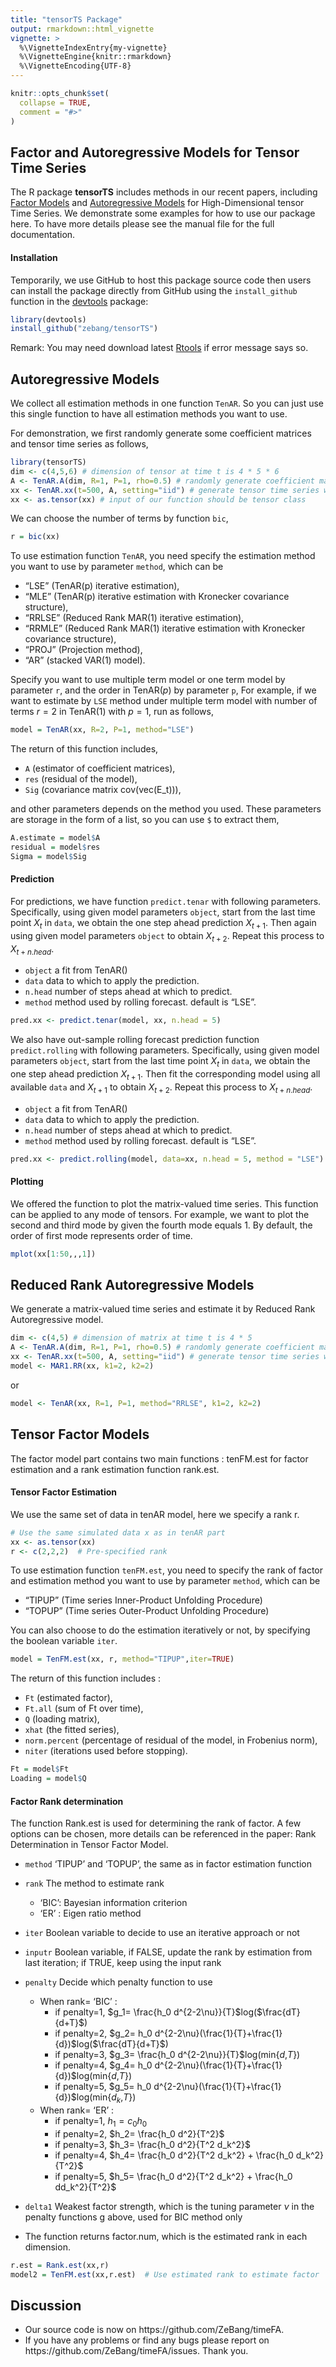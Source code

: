 ```yaml
---
title: "tensorTS Package"
output: rmarkdown::html_vignette
vignette: >
  %\VignetteIndexEntry{my-vignette}
  %\VignetteEngine{knitr::rmarkdown}
  %\VignetteEncoding{UTF-8}
---
```


```r
knitr::opts_chunk$set(
  collapse = TRUE,
  comment = "#>"
)
```

## Factor and Autoregressive Models for Tensor Time Series

The R package **tensorTS** includes methods in our recent papers, including [Factor Models](https://arxiv.org/abs/1905.07530) and [Autoregressive Models](https://arxiv.org/abs/1812.08916) for High-Dimensional tensor Time Series. We demonstrate some examples for how to use our package here. To have more details please see the manual file for the full documentation.

#### Installation

Temporarily, we use GitHub to host this package source code then users can install the package directly from GitHub using the `install_github` function in the [devtools](https://github.com/r-lib/devtools#readme) package:
```r
library(devtools)
install_github("zebang/tensorTS")
```

Remark: You may need download latest [Rtools](https://cran.r-project.org/bin/windows/Rtools/) if error message says so.

## Autoregressive Models

We collect all estimation methods in one function `TenAR`. So you can just use this single function to have all estimation methods you want to use.

For demonstration, we first randomly generate some coefficient matrices and tensor time series as follows,
```r
library(tensorTS)
dim <- c(4,5,6) # dimension of tensor at time t is 4 * 5 * 6
A <- TenAR.A(dim, R=1, P=1, rho=0.5) # randomly generate coefficient matrices with number of terms R = 1
xx <- TenAR.xx(t=500, A, setting="iid") # generate tensor time series with AR(1) structure
xx <- as.tensor(xx) # input of our function should be tensor class
```

We can choose the number of terms by function `bic`,

```r
r = bic(xx)
```


To use estimation function `TenAR`, you need specify the estimation method you want to use by parameter `method`, which can be

* "LSE" (TenAR(p) iterative estimation), 
* "MLE" (TenAR(p) iterative estimation with Kronecker covariance structure),
* "RRLSE" (Reduced Rank MAR(1) iterative estimation), 
* "RRMLE" (Reduced Rank MAR(1) iterative estimation with Kronecker covariance structure),
* "PROJ" (Projection method),
* "AR" (stacked VAR(1) model).

Specify you want to use multiple term model or one term model by parameter `r`, and the order in TenAR($p$) by parameter `p`, For example, if we want to estimate by `LSE` method under multiple term model with number of terms $r=2$ in TenAR(1) with $p=1$, run as follows,

```r
model = TenAR(xx, R=2, P=1, method="LSE")
```

The return of this function includes,

* `A` (estimator of coefficient matrices), 
* `res` (residual of the model), 
* `Sig` (covariance matrix cov(vec(E_t))), 

and other parameters depends on the method you used. These parameters are storage in the form of a list, so you can use `$` to extract them,

```r
A.estimate = model$A
residual = model$res
Sigma = model$Sig
```

#### Prediction

For predictions, we have function `predict.tenar` with following parameters. Specifically, using given model parameters `object`, start from the last time point $X_t$ in `data`, we obtain the one step ahead prediction $X_{t+1}$. Then again using given model parameters `object` to obtain $X_{t+2}$. Repeat this process to $X_{t + n.head}$. 


* `object` a fit from TenAR()
* `data` data to which to apply the prediction.
* `n.head` number of steps ahead at which to predict.
* `method` method used by rolling forecast. default is "LSE".

```r
pred.xx <- predict.tenar(model, xx, n.head = 5)
```

We also have out-sample rolling forecast prediction function `predict.rolling` with following parameters. Specifically, using given model parameters `object`, start from the last time point $X_t$ in `data`, we obtain the one step ahead prediction $X_{t+1}$. Then fit the corresponding model using all available `data` and $X_{t+1}$ to obtain $X_{t+2}$. Repeat this process to $X_{t + n.head}$. 

* `object` a fit from TenAR()
* `data` data to which to apply the prediction.
* `n.head` number of steps ahead at which to predict.
* `method` method used by rolling forecast. default is "LSE".


```r
pred.xx <- predict.rolling(model, data=xx, n.head = 5, method = "LSE")
```


#### Plotting

We offered the function to plot the matrix-valued time series. This function can be applied to any mode of tensors. For example, we want to plot the second and third mode by given the fourth mode equals 1. By default, the order of first mode represents order of time.

```r
mplot(xx[1:50,,,1])
```

## Reduced Rank Autoregressive Models

We generate a matrix-valued time series and estimate it by Reduced Rank Autoregressive model.

```R
dim <- c(4,5) # dimension of matrix at time t is 4 * 5 
A <- TenAR.A(dim, R=1, P=1, rho=0.5) # randomly generate coefficient matrices with number of terms R = 1
xx <- TenAR.xx(t=500, A, setting="iid") # generate tensor time series with AR(1) structure
model <- MAR1.RR(xx, k1=2, k2=2)
```
or
```R
model <- TenAR(xx, R=1, P=1, method="RRLSE", k1=2, k2=2)
```


## Tensor Factor Models

The factor model part contains two main functions : tenFM.est for factor estimation and a rank estimation function rank.est.


#### Tensor Factor Estimation

We use the same set of data in tenAR model, here we specify a rank r.
```r
# Use the same simulated data x as in tenAR part
xx <- as.tensor(xx)
r <- c(2,2,2)  # Pre-specified rank
```


To use estimation function `tenFM.est`, you need to specify the rank of factor and estimation method you want to use by parameter `method`, which can be

* "TIPUP" (Time series Inner-Product Unfolding Procedure)
* "TOPUP" (Time series Outer-Product Unfolding Procedure)

You can also choose to do the estimation iteratively or not, by specifying the boolean variable `iter`.


```r
model = TenFM.est(xx, r, method="TIPUP",iter=TRUE)
```

The return of this function includes :

* `Ft` (estimated factor), 
* `Ft.all` (sum of Ft over time), 
* `Q` (loading matrix), 
* `xhat` (the fitted series), 
* `norm.percent` (percentage of residual of the model, in Frobenius norm), 
* `niter` (iterations used before stopping).

```r
Ft = model$Ft
Loading = model$Q
```


#### Factor Rank determination

The function Rank.est is used for determining the rank of factor. A few options can be chosen, more details can be referenced in the paper: Rank Determination in Tensor Factor Model.

* `method` 'TIPUP' and 'TOPUP', the same as in factor estimation function
* `rank` The method to estimate rank
     + 'BIC': Bayesian information criterion
     + 'ER' : Eigen ratio method
* `iter` Boolean variable to decide to use an iterative approach or not
* `inputr` Boolean variable, if FALSE, update the rank by estimation from last iteration; if TRUE, keep using the input rank
* `penalty` Decide which penalty function to use
     + When rank= 'BIC' :
         + if penalty=1, $g_1= \frac{h_0 d^{2-2\nu}}{T}$log($\frac{dT}{d+T}$)
         + if penalty=2, $g_2= h_0 d^{2-2\nu}(\frac{1}{T}+\frac{1}{d})$log($\frac{dT}{d+T}$)
         + if penalty=3, $g_3= \frac{h_0 d^{2-2\nu}}{T}$log(min{$d$,$T$})
         + if penalty=4, $g_4= h_0 d^{2-2\nu}(\frac{1}{T}+\frac{1}{d})$log(min{$d$,$T$})
         + if penalty=5, $g_5= h_0 d^{2-2\nu}(\frac{1}{T}+\frac{1}{d})$log(min{$d_k$,$T$})
     + When rank= 'ER' :
         + if penalty=1, $h_1= c_0 h_0$
         + if penalty=2, $h_2= \frac{h_0 d^2}{T^2}$
         + if penalty=3, $h_3= \frac{h_0 d^2}{T^2 d_k^2}$
         + if penalty=4, $h_4= \frac{h_0 d^2}{T^2 d_k^2} + \frac{h_0 d_k^2}{T^2}$
         + if penalty=5, $h_5= \frac{h_0 d^2}{T^2 d_k^2} + \frac{h_0 dd_k^2}{T^2}$
* `delta1` Weakest factor strength, which is the tuning parameter $\nu$ in the penalty functions g above, used for BIC method only

* The function returns factor.num, which is the estimated rank in each dimension.

```r
r.est = Rank.est(xx,r)
model2 = TenFM.est(xx,r.est)  # Use estimated rank to estimate factor

```


## Discussion

- Our source code is now on https://github.com/ZeBang/timeFA. 
- If you have any problems or find any bugs please report on https://github.com/ZeBang/timeFA/issues. Thank you.


